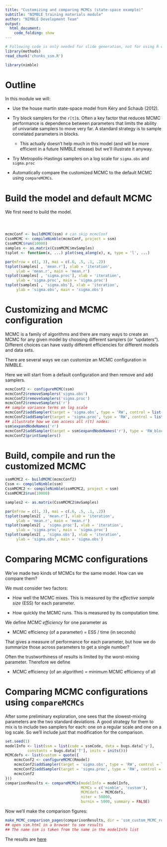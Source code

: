 ```yaml
---
title: "Customizing and comparing MCMCs (state-space example)"
subtitle: "NIMBLE training materials module"
author: "NIMBLE Development Team"
output:
  html_document:
    code_folding: show
---
```


```r
# Following code is only needed for slide generation, not for using R code separately.
library(methods)
read_chunk('chunks_ssm.R')
```

```r
library(nimble)
```

# Outline

In this module we will:

   - Use the house martin state-space model from K&eacute;ry and Schaub (2012).
   - Try block samplers for the `r[t]`s.  Often a key factor that reduces MCMC performance is dependence between parameters that limits the ability of univariate samplers to move very far. A standard strategy is to sample correlated parameters in blocks. 

       + This actually doesn't help much in this model (and will
       be more efficient in a future NIMBLE release) but we'll
       illustrate it anyway.

   - Try Metropolis-Hastings samplers on a log scale for `sigma.obs` and `sigma.proc`
   - Automatically compare the customized MCMC to the default MCMC using `compareMCMCs`.

# Build the model and default MCMC

We first need to build the model.

```r
```

```r
```

```r
```

```r
mcmcConf <- buildMCMC(ssm) # can skip mcmcConf
CssmMCMC <- compileNimble(mcmcConf, project = ssm)
CssmMCMC$run(10000)
samples <- as.matrix(CssmMCMC$mvSamples)
tsplot <- function(x, ...) plot(seq_along(x), x, type = 'l', ...)

par(mfrow = c(1, 3), mai = c(.6, .5, .1, .2))
tsplot(samples[ , 'mean.r'], xlab = 'iteration',
     ylab = 'mean.r', main = 'mean.r')
tsplot(samples[ , 'sigma.proc'], xlab = 'iteration',
     ylab = 'sigma.proc', main = 'sigma.proc')
tsplot(samples[ , 'sigma.obs'], xlab = 'iteration',
     ylab = 'sigma.obs', main = 'sigma.obs')
```

# Customizing and MCMC configuration

MCMC is a family of algorithms and there are many ways to create an MCMC for any given model by choosing different samplers (or "updaters").  Different choices can have vastly different efficiencies for different models and data sets.

There are several ways we can customize an MCMC configuration in NIMBLE.

Here we will start from a default configuration and then remove and add samplers.

```r
mcmcConf2 <- configureMCMC(ssm) 
mcmcConf2$removeSamplers('sigma.obs')
mcmcConf2$removeSamplers('sigma.proc')
mcmcConf2$removeSamplers('r')
## sample variance terms on log scale
mcmcConf2$addSampler(target = 'sigma.obs', type = 'RW', control = list(log=TRUE))
mcmcConf2$addSampler(target = 'sigma.proc', type = 'RW', control = list(log=TRUE))
## illustrate how we can access all r[t] nodes:
ssm$expandNodeNames('r')
mcmcConf2$addSampler(target = ssm$expandNodeNames('r'), type = 'RW_block')
mcmcConf2$printSamplers()
```

# Build, compile and run the customized MCMC

```r
ssmMCMC2 <- buildMCMC(mcmcConf2)
Cssm <- compileNimble(ssm)
CssmMCMC2 <- compileNimble(ssmMCMC2, project = ssm)
CssmMCMC2$run(10000)
```

```r
samples2 <- as.matrix(CssmMCMC2$mvSamples)

par(mfrow = c(1, 3), mai = c(.6, .5, .1, .2))
tsplot(samples2[ , 'mean.r'], xlab = 'iteration',
     ylab = 'mean.r', main = 'mean.r')
tsplot(samples2[ , 'sigma.proc'], xlab = 'iteration',
     ylab = 'sigma.proc', main = 'sigma.proc')
tsplot(samples2[ , 'sigma.obs'], xlab = 'iteration',
     ylab = 'sigma.obs', main = 'sigma.obs')

```

# Comparing MCMC configurations

We've made two kinds of MCMCs for the same model.  How can we compare
them?

We must consider two factors:

   - How well the MCMC mixes.  This is measured by the *effective
      sample size* (ESS) for each parameter.

   - How quickly the MCMC runs.  This is measured by its computation
   time.

We define *MCMC efficiency* for one parameter as

   - MCMC efficiency (of a parameter) = ESS / time (in seconds)

That gives a measure of performance for each parameter, but how we do
summarize those across parameters to get a single number?

Often the trustworthiness of results is limited by the worst-mixing
parameter.  Therefore we define

   - MCMC efficiency (of an algorithm) = minimum MCMC efficiency of
     all 

# Comparing MCMC configurations using `compareMCMCs`

After some preliminary exploration, one sees that the slowest-mixing
parameters are the two standard deviations. A good strategy for
them to mix is to include two samplers for each: one on a regular scale
and one on a log scale. So we'll include just that modification for
the comparison.

```r
set.seed(1)
modelInfo <- list(ssm = list(code = ssmCode, data = bugs.data['y'], 
          constants = bugs.data['T'], inits = inits()))
MCMCdefs <- list(custom = quote({
    mcmcConf2 <- configureMCMC(Rmodel) 
    mcmcConf2$addSampler(target = 'sigma.obs', type = 'RW', control = list(log=TRUE))
    mcmcConf2$addSampler(target = 'sigma.proc', type = 'RW', control = list(log=TRUE))
    mcmcConf2
}))
comparisonResults <- compareMCMCs(modelInfo = modelInfo,
                                  MCMCs = c('nimble', 'custom'),
                                  MCMCdefs = MCMCdefs,
                                  niter = 50000,
                                  burnin = 5000, summary = FALSE)
```

Now we'll make the comparison figures:

```r
make_MCMC_comparison_pages(comparisonResults, dir = 'ssm_custom_MCMC_results')
## open ssm.html in a browser to see results
## The name ssm is taken from the name in the modelInfo list
```

The results are [here](ssm_custom_MCMC_results/ssm.html)


